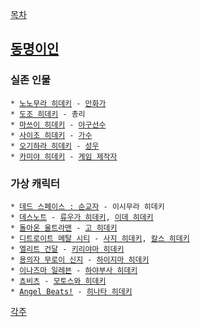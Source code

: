 [[목차]]

== [[동명이인]] ==
=== 실존 인물 ===
 * [[노노무라 히데키]] - [[만화가]]
 * [[도조 히데키]] - 총리
 * [[마쓰이 히데키]] - [[야구]]선수
 * [[사이조 히데키]] - [[가수]]
 * [[오기하라 히데키]] - [[성우]]
 * [[카미야 히데키]] - [[게임 제작자]]
=== 가상 캐릭터 ===
 * [[데드 스페이스 : 순교자]] - 이시무라 히데키
 * [[데스노트]] - [[류우가 히데키]], [[이데 히데키]]
 * [[돌아온 울트라맨]] - [[고 히데키]]
 * [[디트로이트 메탈 시티]] - [[사지 히데키]], [[칼스 히데키]]
 * [[엘리트 건달]] - [[키리야마 히데키]]
 * [[용의자 무로이 신지]] - [[하이지마 히데키]]
 * [[이나즈마 일레븐]] - [[하야부사 히데키]]
 * [[쵸비츠]] - [[모토스와 히데키]]
 * [[Angel Beats!]] - [[히나타 히데키]]

[[각주]]
